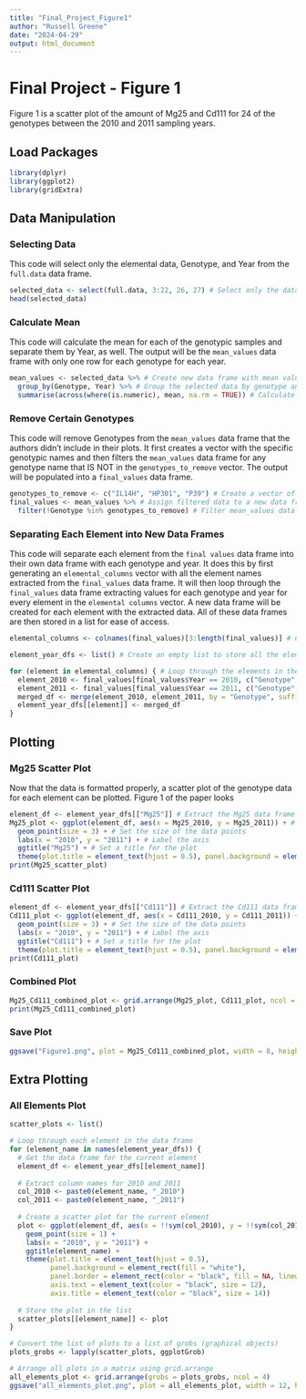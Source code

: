 ```yaml
---
title: "Final_Project_Figure1"
author: "Russell Greene"
date: "2024-04-29"
output: html_document
---
```


# Final Project - Figure 1

Figure 1 is a scatter plot of the amount of Mg25 and Cd111 for 24 of the genotypes between the 2010 and 2011 sampling years.

## Load Packages

```r
library(dplyr)
library(ggplot2)
library(gridExtra)
```

## Data Manipulation

### Selecting Data

This code will select only the elemental data, Genotype, and Year from the `full.data` data frame.

```r
selected_data <- select(full.data, 3:22, 26, 27) # Select only the data necessary to generate the scatter plots
head(selected_data)
```

### Calculate Mean

This code will calculate the mean for each of the genotypic samples and separate them by Year, as well. The output will be the `mean_values` data frame with only one row for each genotype for each year.

```r
mean_values <- selected_data %>% # Create new data frame with mean values from all the data in the selected data frame 
  group_by(Genotype, Year) %>% # Group the selected data by genotype and year
  summarise(across(where(is.numeric), mean, na.rm = TRUE)) # Calculate the mean values for each element based on the genotype and year
```

### Remove Certain Genotypes

This code will remove Genotypes from the `mean_values` data frame that the authors didn't include in their plots. It first creates a vector with the specific genotypic names and then filters the `mean_values` data frame for any genotype name that IS NOT in the `genotypes_to_remove` vector. The output will be populated into a `final_values` data frame.

```r
genotypes_to_remove <- c("IL14H", "HP301", "P39") # Create a vector of genotypes to remove
final_values <- mean_values %>% # Assign filtered data to a new data frame
  filter(!Genotype %in% genotypes_to_remove) # Filter mean_values data frame by every genotype that is not in the genotypes_to_remove vector

```

### Separating Each Element into New Data Frames

This code will separate each element from the `final values` data frame into their own data frame with each genotype and year. It does this by first generating an `elemental_columns` vector with all the element names extracted from the `final_values` data frame. It will then loop through the `final_values` data frame extracting values for each genotype and year for every element in the `elemental columns` vector. A new data frame will be created for each element with the extracted data. All of these data frames are then stored in a list for ease of access.

```r
elemental_columns <- colnames(final_values)[3:length(final_values)] # Create a vector of elemental isotope names

element_year_dfs <- list() # Create an empty list to store all the elemental data frames

for (element in elemental_columns) { # Loop through the elements in the elemental_columns vector
  element_2010 <- final_values[final_values$Year == 2010, c("Genotype", element)] # 
  element_2011 <- final_values[final_values$Year == 2011, c("Genotype", element)]
  merged_df <- merge(element_2010, element_2011, by = "Genotype", suffixes = c("_2010", "_2011"))
  element_year_dfs[[element]] <- merged_df
}
```

## Plotting

### Mg25 Scatter Plot

Now that the data is formatted properly, a scatter plot of the genotype data for each element can be plotted. Figure 1 of the paper looks

```r
element_df <- element_year_dfs[["Mg25"]] # Extract the Mg25 data frame from the list of elements data frames
Mg25_plot <- ggplot(element_df, aes(x = Mg25_2010, y = Mg25_2011)) + # Create a scatter plot with the extracted Mg25 data with the 2010 data on the x-axis and 2011 data on the y-axis
  geom_point(size = 3) + # Set the size of the data points
  labs(x = "2010", y = "2011") + # Label the axis
  ggtitle("Mg25") + # Set a title for the plot
  theme(plot.title = element_text(hjust = 0.5), panel.background = element_rect(fill = "white"), panel.border = element_rect(color = "black", fill = NA, linewidth = 1), axis.text = element_text(color = "black", size = 12), axis.title = element_text(color = "black", size = 14)) # Customize the plot by centering the title, setting the background as white, creating a black border, and adjusting the axis label size and color
print(Mg25_scatter_plot)
```

### Cd111 Scatter Plot

```r
element_df <- element_year_dfs[["Cd111"]] # Extract the Cd111 data frame from the list of elements data frames
Cd111_plot <- ggplot(element_df, aes(x = Cd111_2010, y = Cd111_2011)) + # Create a scatter plot with the extracted Cd111 data with the 2010 data on the x-axis and 2011 data on the y-axis
  geom_point(size = 3) + # Set the size of the data points
  labs(x = "2010", y = "2011") + # Label the axis
  ggtitle("Cd111") + # Set a title for the plot
  theme(plot.title = element_text(hjust = 0.5), panel.background = element_rect(fill = "white"), panel.border = element_rect(color = "black", fill = NA, linewidth = 1), axis.text = element_text(color = "black", size = 12), axis.title = element_text(color = "black", size = 14)) # Customize the plot by centering the title, setting the background as white, creating a black border, and adjusting the axis label size and color
print(Cd111_plot)
```

### Combined Plot

```r
Mg25_Cd111_combined_plot <- grid.arrange(Mg25_plot, Cd111_plot, ncol = 2) # Combine the Mg25 and Cd111 plots into a single plot with two columns 
print(Mg25_Cd111_combined_plot)
```

### Save Plot

```r
ggsave("Figure1.png", plot = Mg25_Cd111_combined_plot, width = 8, height = 6, units = "in", dpi = 300) # Save the combined plot as a .png file 
```

## Extra Plotting

### All Elements Plot

```r
scatter_plots <- list()

# Loop through each element in the data frame
for (element_name in names(element_year_dfs)) {
  # Get the data frame for the current element
  element_df <- element_year_dfs[[element_name]]
  
  # Extract column names for 2010 and 2011
  col_2010 <- paste0(element_name, "_2010")
  col_2011 <- paste0(element_name, "_2011")
  
  # Create a scatter plot for the current element
  plot <- ggplot(element_df, aes(x = !!sym(col_2010), y = !!sym(col_2011))) +
    geom_point(size = 1) +
    labs(x = "2010", y = "2011") +
    ggtitle(element_name) +
    theme(plot.title = element_text(hjust = 0.5),
          panel.background = element_rect(fill = "white"),
          panel.border = element_rect(color = "black", fill = NA, linewidth = 1),
          axis.text = element_text(color = "black", size = 12),
          axis.title = element_text(color = "black", size = 14))
  
  # Store the plot in the list
  scatter_plots[[element_name]] <- plot
}

# Convert the list of plots to a list of grobs (graphical objects)
plots_grobs <- lapply(scatter_plots, ggplotGrob)

# Arrange all plots in a matrix using grid.arrange
all_elements_plot <- grid.arrange(grobs = plots_grobs, ncol = 4)
ggsave("all_elements_plot.png", plot = all_elements_plot, width = 12, height = 10, units = "in", dpi = 300)
```
